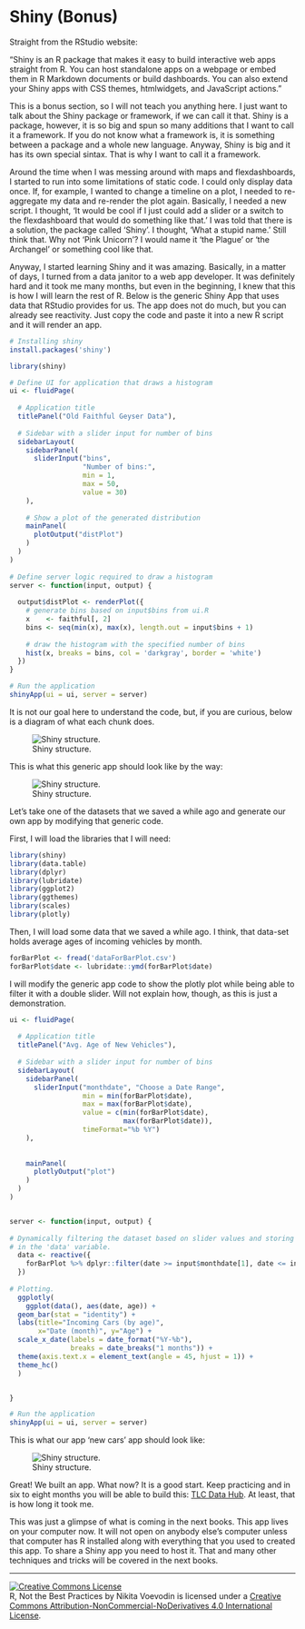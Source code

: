 
# Shiny (Bonus) {-}
Straight from the RStudio website:

::: {.infobox .tip data-latex="{tip}"}

"Shiny is an R package that makes it easy to build interactive web apps straight from R. You can host standalone apps on a webpage or embed them in R Markdown documents or build dashboards. You can also extend your Shiny apps with CSS themes, htmlwidgets, and JavaScript actions."

:::

This is a bonus section, so I will not teach you anything here. I just want to talk about the Shiny package or framework, if we can call it that. Shiny is a package, however, it is so big and spun so many additions that I want to call it a framework. If you do not know what a framework is, it is something between a package and a whole new language. Anyway, Shiny is big and it has its own special sintax. That is why I want to call it a framework.

::: {.infobox .note data-latex="{note}"}

Around the time when I was messing around with maps and flexdashboards, I started to run into some limitations of static code. I could only display data once. If, for example, I wanted to change a timeline on a plot, I needed to re-aggregate my data and re-render the plot again. Basically, I needed a new script. I thought, 'It would be cool if I just could add a slider or a switch to the flexdashboard that would do something like that.' I was told that there is a solution, the package called 'Shiny'. I thought, 'What a stupid name.' Still think that. Why not 'Pink Unicorn'? I would name it 'the Plague' or 'the Archangel' or something cool like that.

:::

Anyway, I started learning Shiny and it was amazing. Basically, in a matter of days, I turned from a data janitor to a web app developer. It was definitely hard and it took me many months, but even in the beginning, I knew that this is how I will learn the rest of R. Below is the generic Shiny App that uses data that RStudio provides for us. The app does not do much, but you can already see reactivity. Just copy the code and paste it into a new R script and it will render an app. 

```r
# Installing shiny
install.packages('shiny')
```

```r
library(shiny)

# Define UI for application that draws a histogram
ui <- fluidPage(
  
  # Application title
  titlePanel("Old Faithful Geyser Data"),
  
  # Sidebar with a slider input for number of bins 
  sidebarLayout(
    sidebarPanel(
      sliderInput("bins",
                  "Number of bins:",
                  min = 1,
                  max = 50,
                  value = 30)
    ),
    
    # Show a plot of the generated distribution
    mainPanel(
      plotOutput("distPlot")
    )
  )
)
  
# Define server logic required to draw a histogram
server <- function(input, output) {
  
  output$distPlot <- renderPlot({
    # generate bins based on input$bins from ui.R
    x    <- faithful[, 2]
    bins <- seq(min(x), max(x), length.out = input$bins + 1)
    
    # draw the histogram with the specified number of bins
    hist(x, breaks = bins, col = 'darkgray', border = 'white')
  })
}

# Run the application 
shinyApp(ui = ui, server = server)
```

It is not our goal here to understand the code, but, if you are curious, below is a diagram of what each chunk does.

</center>

![Shiny structure.](shiny.png)

</center>

This is what this generic app should look like by the way:

</center>

![Shiny structure.](shiny1.png)

</center>

Let's take one of the datasets that we saved a while ago and generate our own app by modifying that generic code. 

First, I will load the libraries that I will need:

```r
library(shiny)
library(data.table)
library(dplyr)
library(lubridate)
library(ggplot2)
library(ggthemes)
library(scales)
library(plotly)
```

Then, I will load some data that we saved a while ago. I think, that data-set holds average ages of incoming vehicles by month.

```r
forBarPlot <- fread('dataForBarPlot.csv')
forBarPlot$date <- lubridate::ymd(forBarPlot$date)
```


I will modify the generic app code to show the plotly plot while being able to filter it with a double slider. Will not explain how, though, as this is just a demonstration.

```r

ui <- fluidPage(
  
  # Application title
  titlePanel("Avg. Age of New Vehicles"),
  
  # Sidebar with a slider input for number of bins 
  sidebarLayout(
    sidebarPanel(
      sliderInput("monthdate", "Choose a Date Range", 
                  min = min(forBarPlot$date), 
                  max = max(forBarPlot$date), 
                  value = c(min(forBarPlot$date),
                            max(forBarPlot$date)),
                  timeFormat="%b %Y")
    ),
    
    
    mainPanel(
      plotlyOutput("plot")
    )
  )
)


server <- function(input, output) {
  
# Dynamically filtering the dataset based on slider values and storing it
# in the 'data' variable.
  data <- reactive({
    forBarPlot %>% dplyr::filter(date >= input$monthdate[1], date <= input$monthdate[2])
  })
  
# Plotting.  
  ggplotly(
    ggplot(data(), aes(date, age)) +
  geom_bar(stat = "identity") +
  labs(title="Incoming Cars (by age)", 
       x="Date (month)", y="Age") +
  scale_x_date(labels = date_format("%Y-%b"), 
               breaks = date_breaks("1 months")) +
  theme(axis.text.x = element_text(angle = 45, hjust = 1)) +
  theme_hc()
  )


}

# Run the application 
shinyApp(ui = ui, server = server)
```

This is what our app 'new cars' app should look like:

</center>

![Shiny structure.](shiny2.png)

</center>

::: {.infobox .caution data-latex="{caution}"}

Great! We built an app. What now? It is a good start. Keep practicing and in six to eight months you will be able to build this: [TLC Data Hub](https://tlcanalytics.shinyapps.io/tlc_dash/). At least, that is how long it took me.

:::

This was just a glimpse of what is coming in the next books. This app lives on your computer now. It will not open on anybody else's computer unless that computer has R installed along with everything that you used to created this app. To share a Shiny app you need to host it. That and many other techniques and tricks will be covered in the next books. 


---

<a rel="license" href="http://creativecommons.org/licenses/by-nc-nd/4.0/"><img alt="Creative Commons License" style="border-width:0" src="https://i.creativecommons.org/l/by-nc-nd/4.0/80x15.png" /></a><br /><span xmlns:dct="http://purl.org/dc/terms/" property="dct:title">R, Not the Best Practices</span> by <span xmlns:cc="http://creativecommons.org/ns#" property="cc:attributionName">Nikita Voevodin</span> is licensed under a <a rel="license" href="http://creativecommons.org/licenses/by-nc-nd/4.0/">Creative Commons Attribution-NonCommercial-NoDerivatives 4.0 International License</a>.
